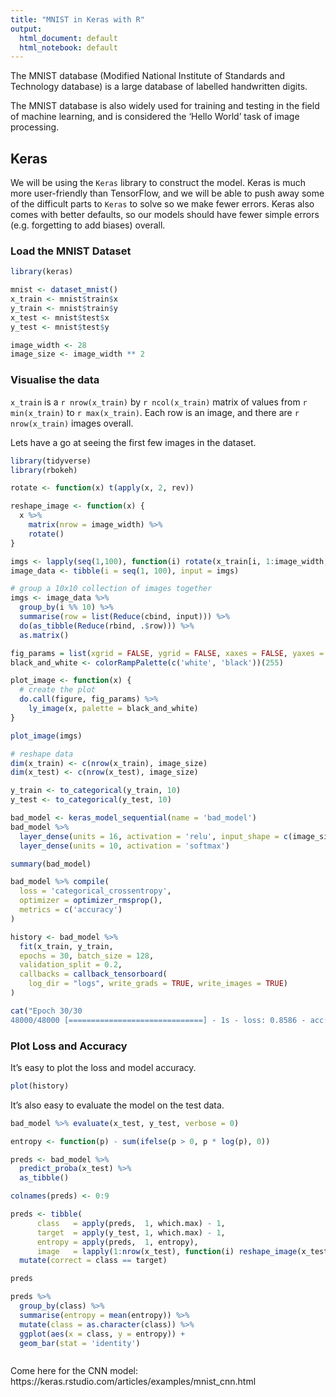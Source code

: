 ```yaml
---
title: "MNIST in Keras with R"
output:
  html_document: default
  html_notebook: default
---
```


The MNIST database (Modified National Institute of Standards and Technology database) is a large database of labelled handwritten digits.

The MNIST database is also widely used for training and testing in the field of machine learning, and is considered the 'Hello World' task of image processing.

## Keras

We will be using the `Keras` library to construct the model. Keras is much more user-friendly than TensorFlow, and we will be able to push away some of the difficult parts to `Keras` to solve so we make fewer errors. Keras also comes with better defaults, so our models should have fewer simple errors (e.g. forgetting to add biases) overall.

### Load the MNIST Dataset

```r
library(keras)

mnist <- dataset_mnist()
x_train <- mnist$train$x
y_train <- mnist$train$y
x_test <- mnist$test$x
y_test <- mnist$test$y

image_width <- 28
image_size <- image_width ** 2
```

### Visualise the data

`x_train` is a `r nrow(x_train)` by `r ncol(x_train)` matrix of values from `r min(x_train)` to `r max(x_train)`. Each row is an image, and there are `r nrow(x_train)` images overall.

Lets have a go at seeing the first few images in the dataset.

```r
library(tidyverse)
library(rbokeh)

rotate <- function(x) t(apply(x, 2, rev))

reshape_image <- function(x) {
  x %>%
    matrix(nrow = image_width) %>%
    rotate()
}

imgs <- lapply(seq(1,100), function(i) rotate(x_train[i, 1:image_width, 1:image_width]))
image_data <- tibble(i = seq(1, 100), input = imgs)

# group a 10x10 collection of images together
imgs <- image_data %>%
  group_by(i %% 10) %>%
  summarise(row = list(Reduce(cbind, input))) %>%
  do(as_tibble(Reduce(rbind, .$row))) %>%
  as.matrix()

fig_params = list(xgrid = FALSE, ygrid = FALSE, xaxes = FALSE, yaxes = FALSE, tools = NULL)
black_and_white <- colorRampPalette(c('white', 'black'))(255)

plot_image <- function(x) {
  # create the plot
  do.call(figure, fig_params) %>%
    ly_image(x, palette = black_and_white)
}

plot_image(imgs)
```
```r
# reshape data
dim(x_train) <- c(nrow(x_train), image_size)
dim(x_test) <- c(nrow(x_test), image_size)

y_train <- to_categorical(y_train, 10)
y_test <- to_categorical(y_test, 10)
```

```r
bad_model <- keras_model_sequential(name = 'bad_model') 
bad_model %>% 
  layer_dense(units = 16, activation = 'relu', input_shape = c(image_size)) %>% 
  layer_dense(units = 10, activation = 'softmax')
```

```r
summary(bad_model)
```

```r
bad_model %>% compile(
  loss = 'categorical_crossentropy',
  optimizer = optimizer_rmsprop(),
  metrics = c('accuracy')
)
```

```r
history <- bad_model %>%
  fit(x_train, y_train, 
  epochs = 30, batch_size = 128, 
  validation_split = 0.2,
  callbacks = callback_tensorboard(
    log_dir = "logs", write_grads = TRUE, write_images = TRUE)
)
```

```r
cat("Epoch 30/30
48000/48000 [==============================] - 1s - loss: 0.8586 - acc: 0.9439 - val_loss: 0.8999 - val_acc: 0.9400")
```

### Plot Loss and Accuracy

It's easy to plot the loss and model accuracy.

```r
plot(history)
```

It's also easy to evaluate the model on the test data.

```r
bad_model %>% evaluate(x_test, y_test, verbose = 0)
```

```r
entropy <- function(p) - sum(ifelse(p > 0, p * log(p), 0))

preds <- bad_model %>%
  predict_proba(x_test) %>%
  as_tibble()

colnames(preds) <- 0:9

preds <- tibble(
      class   = apply(preds,  1, which.max) - 1,
      target  = apply(y_test, 1, which.max) - 1,
      entropy = apply(preds,  1, entropy),
      image   = lapply(1:nrow(x_test), function(i) reshape_image(x_test[1, 1:image_size]))) %>%
  mutate(correct = class == target)

preds
```

```r
preds %>%
  group_by(class) %>%
  summarise(entropy = mean(entropy)) %>%
  mutate(class = as.character(class)) %>%
  ggplot(aes(x = class, y = entropy)) +
  geom_bar(stat = 'identity')
```

```r

```


Come here for the CNN model: https://keras.rstudio.com/articles/examples/mnist_cnn.html




































